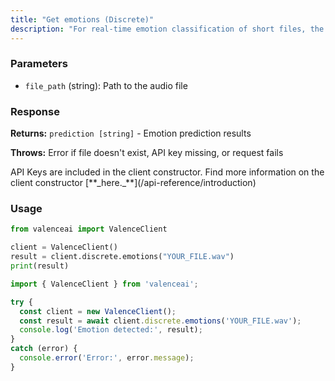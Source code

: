 ```yaml
---
title: "Get emotions (Discrete)"
description: "For real-time emotion classification of short files, the file's singular classified emotion is returned, along with confidences of other emotions in the model."
---
```


### Parameters

- `file_path` (string): Path to the audio file

### Response

**Returns:** `prediction [string]` - Emotion prediction results

**Throws:** Error if file doesn't exist, API key missing, or request fails

<Info>
  API Keys are included in the client constructor. Find more information on the client constructor [**_here._**](/api-reference/introduction)
</Info>

### Usage

<CodeGroup>

```python Python
from valenceai import ValenceClient

client = ValenceClient()
result = client.discrete.emotions("YOUR_FILE.wav")
print(result)
```


```javascript JavaScript
import { ValenceClient } from 'valenceai';

try {
  const client = new ValenceClient();
  const result = await client.discrete.emotions('YOUR_FILE.wav');
  console.log('Emotion detected:', result);
} 
catch (error) {
  console.error('Error:', error.message);
}
```

</CodeGroup>